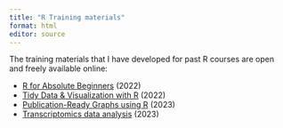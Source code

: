 ```yaml
---
title: "R Training materials"
format: html
editor: source
---
```


The training materials that I have developed for past R courses are open and freely available online: 

  - [R for Absolute Beginners](https://www.pattern.institute/rmind-workshop/2_hands_on_tutorial.html) (2022)
  - [Tidy Data & Visualization with R](https://rmagno.eu/tdvr.oct.22/about.html) (2022) 
  - [Publication-Ready Graphs using R](https://www.pattern.institute/rmind-workshop/6_pub_ready_graphs.html) (2023)
  - [Transcriptomics data analysis](https://www.pattern.institute/rmind-workshop/) (2023)
  